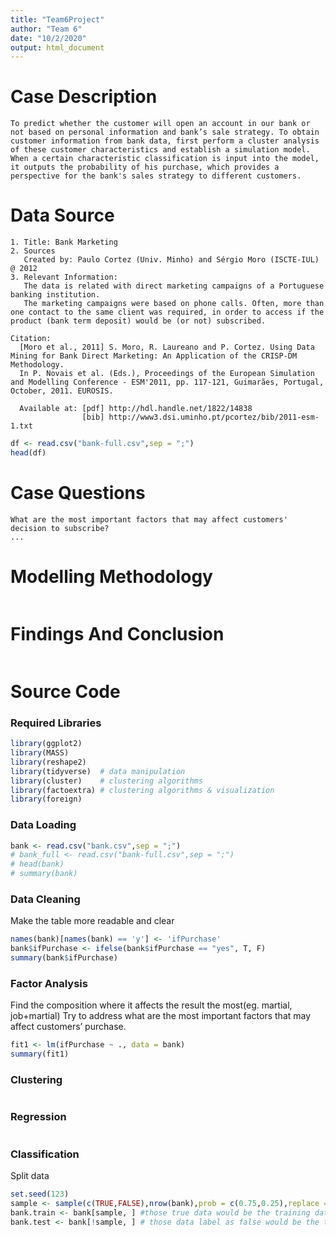 ```yaml
---
title: "Team6Project"
author: "Team 6"
date: "10/2/2020"
output: html_document
---
```

# Case Description
```{}
To predict whether the customer will open an account in our bank or not based on personal information and bank’s sale strategy. To obtain customer information from bank data, first perform a cluster analysis of these customer characteristics and establish a simulation model. When a certain characteristic classification is input into the model, it outputs the probability of his purchase, which provides a perspective for the bank's sales strategy to different customers. 
```
# Data Source
```{}
1. Title: Bank Marketing
2. Sources
   Created by: Paulo Cortez (Univ. Minho) and Sérgio Moro (ISCTE-IUL) @ 2012
3. Relevant Information:
   The data is related with direct marketing campaigns of a Portuguese banking institution. 
   The marketing campaigns were based on phone calls. Often, more than one contact to the same client was required, in order to access if the product (bank term deposit) would be (or not) subscribed. 
   
Citation:
  [Moro et al., 2011] S. Moro, R. Laureano and P. Cortez. Using Data Mining for Bank Direct Marketing: An Application of the CRISP-DM Methodology. 
  In P. Novais et al. (Eds.), Proceedings of the European Simulation and Modelling Conference - ESM'2011, pp. 117-121, Guimarães, Portugal, October, 2011. EUROSIS.

  Available at: [pdf] http://hdl.handle.net/1822/14838
                [bib] http://www3.dsi.uminho.pt/pcortez/bib/2011-esm-1.txt
```
```r
df <- read.csv("bank-full.csv",sep = ";")
head(df)
```
# Case Questions
```{}
What are the most important factors that may affect customers' decision to subscribe?
...
```
# Modelling Methodology
```{}

```
# Findings And Conclusion
```{}

```

# Source Code
### Required Libraries
```r
library(ggplot2)
library(MASS)
library(reshape2)
library(tidyverse)  # data manipulation
library(cluster)    # clustering algorithms
library(factoextra) # clustering algorithms & visualization
library(foreign)
```
### Data Loading
```r
bank <- read.csv("bank.csv",sep = ";")
# bank_full <- read.csv("bank-full.csv",sep = ";")
# head(bank)
# summary(bank)
```
### Data Cleaning
Make the table more readable and clear
```r
names(bank)[names(bank) == 'y'] <- 'ifPurchase'
bank$ifPurchase <- ifelse(bank$ifPurchase == "yes", T, F)
summary(bank$ifPurchase)
```

### Factor Analysis
Find the composition where it affects the result the most(eg. martial, job+martial)
Try to address what are the most important factors that may affect customers' purchase.
```r
fit1 <- lm(ifPurchase ~ ., data = bank)
summary(fit1)
```

### Clustering
```r

```

### Regression
```r

```

### Classification
Split data
```r
set.seed(123)
sample <- sample(c(TRUE,FALSE),nrow(bank),prob = c(0.75,0.25),replace = TRUE)  #generate random true and false
bank.train <- bank[sample, ] #those true data would be the training data
bank.test <- bank[!sample, ] # those data label as false would be the test data
```

